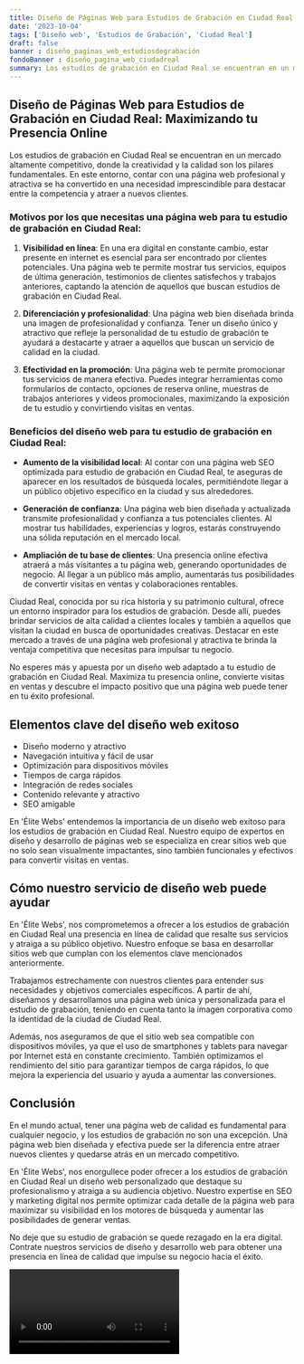 ```yaml
---
title: Diseño de Páginas Web para Estudios de Grabación en Ciudad Real
date: '2023-10-04'
tags: ['Diseño web', 'Estudios de Grabación', 'Ciudad Real']
draft: false
banner : diseño_paginas_web_estudiosdegrabación
fondoBanner : diseño_pagina_web_ciudadreal
summary: Los estudios de grabación en Ciudad Real se encuentran en un mercado altamente competitivo, donde la creatividad y la calidad son los pilares fundamentales. En este entorno, contar con una página web profesional y atractiva se ha convertido en una necesidad imprescindible para destacar entre la competencia y atraer a nuevos clientes.
---
```


## Diseño de Páginas Web para Estudios de Grabación en Ciudad Real: Maximizando tu Presencia Online

Los estudios de grabación en Ciudad Real se encuentran en un mercado altamente competitivo, donde la creatividad y la calidad son los pilares fundamentales. En este entorno, contar con una página web profesional y atractiva se ha convertido en una necesidad imprescindible para destacar entre la competencia y atraer a nuevos clientes.

### Motivos por los que necesitas una página web para tu estudio de grabación en Ciudad Real:

1. **Visibilidad en línea**: En una era digital en constante cambio, estar presente en internet es esencial para ser encontrado por clientes potenciales. Una página web te permite mostrar tus servicios, equipos de última generación, testimonios de clientes satisfechos y trabajos anteriores, captando la atención de aquellos que buscan estudios de grabación en Ciudad Real.

2. **Diferenciación y profesionalidad**: Una página web bien diseñada brinda una imagen de profesionalidad y confianza. Tener un diseño único y atractivo que refleje la personalidad de tu estudio de grabación te ayudará a destacarte y atraer a aquellos que buscan un servicio de calidad en la ciudad.

3. **Efectividad en la promoción**: Una página web te permite promocionar tus servicios de manera efectiva. Puedes integrar herramientas como formularios de contacto, opciones de reserva online, muestras de trabajos anteriores y videos promocionales, maximizando la exposición de tu estudio y convirtiendo visitas en ventas.

### Beneficios del diseño web para tu estudio de grabación en Ciudad Real:

- **Aumento de la visibilidad local**: Al contar con una página web SEO optimizada para estudio de grabación en Ciudad Real, te aseguras de aparecer en los resultados de búsqueda locales, permitiéndote llegar a un público objetivo específico en la ciudad y sus alrededores.

- **Generación de confianza**: Una página web bien diseñada y actualizada transmite profesionalidad y confianza a tus potenciales clientes. Al mostrar tus habilidades, experiencias y logros, estarás construyendo una sólida reputación en el mercado local.

- **Ampliación de tu base de clientes**: Una presencia online efectiva atraerá a más visitantes a tu página web, generando oportunidades de negocio. Al llegar a un público más amplio, aumentarás tus posibilidades de convertir visitas en ventas y colaboraciones rentables.

Ciudad Real, conocida por su rica historia y su patrimonio cultural, ofrece un entorno inspirador para los estudios de grabación. Desde allí, puedes brindar servicios de alta calidad a clientes locales y también a aquellos que visitan la ciudad en busca de oportunidades creativas. Destacar en este mercado a través de una página web profesional y atractiva te brinda la ventaja competitiva que necesitas para impulsar tu negocio.

No esperes más y apuesta por un diseño web adaptado a tu estudio de grabación en Ciudad Real. Maximiza tu presencia online, convierte visitas en ventas y descubre el impacto positivo que una página web puede tener en tu éxito profesional.

<GifSeo />

<Cta />

## Elementos clave del diseño web exitoso

- Diseño moderno y atractivo
- Navegación intuitiva y fácil de usar
- Optimización para dispositivos móviles
- Tiempos de carga rápidos
- Integración de redes sociales
- Contenido relevante y atractivo
- SEO amigable

En 'Élite Webs' entendemos la importancia de un diseño web exitoso para los estudios de grabación en Ciudad Real. Nuestro equipo de expertos en diseño y desarrollo de páginas web se especializa en crear sitios web que no solo sean visualmente impactantes, sino también funcionales y efectivos para convertir visitas en ventas.

## Cómo nuestro servicio de diseño web puede ayudar

En 'Élite Webs', nos comprometemos a ofrecer a los estudios de grabación en Ciudad Real una presencia en línea de calidad que resalte sus servicios y atraiga a su público objetivo. Nuestro enfoque se basa en desarrollar sitios web que cumplan con los elementos clave mencionados anteriormente.

Trabajamos estrechamente con nuestros clientes para entender sus necesidades y objetivos comerciales específicos. A partir de ahí, diseñamos y desarrollamos una página web única y personalizada para el estudio de grabación, teniendo en cuenta tanto la imagen corporativa como la identidad de la ciudad de Ciudad Real.

Además, nos aseguramos de que el sitio web sea compatible con dispositivos móviles, ya que el uso de smartphones y tablets para navegar por Internet está en constante crecimiento. También optimizamos el rendimiento del sitio para garantizar tiempos de carga rápidos, lo que mejora la experiencia del usuario y ayuda a aumentar las conversiones.

## Conclusión

En el mundo actual, tener una página web de calidad es fundamental para cualquier negocio, y los estudios de grabación no son una excepción. Una página web bien diseñada y efectiva puede ser la diferencia entre atraer nuevos clientes y quedarse atrás en un mercado competitivo.

En 'Élite Webs', nos enorgullece poder ofrecer a los estudios de grabación en Ciudad Real un diseño web personalizado que destaque su profesionalismo y atraiga a su audiencia objetivo. Nuestro expertise en SEO y marketing digital nos permite optimizar cada detalle de la página web para maximizar su visibilidad en los motores de búsqueda y aumentar las posibilidades de generar ventas.

No deje que su estudio de grabación se quede rezagado en la era digital. Contrate nuestros servicios de diseño y desarrollo web para obtener una presencia en línea de calidad que impulse su negocio hacia el éxito.

<Video />

<CtaBot job='Estudios de Grabación' city='Ciudad Real'/>

<Gmaps query='Ciudad Real+españa+maps' />